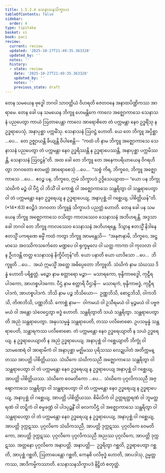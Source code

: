 ```yaml
---
title: 1.5.2.4 သေနာသနသိက္ခာပဒ
tableOfContents: false
sidebar:
  order: 4
type: tipitaka
basket: vi
book: paci
review:
  current: review
  updated: '2025-10-27T21:49:35.363328'
  updated_by: ''
  notes: ''
  history:
  - state: review
    date: '2025-10-27T21:49:35.363328'
    updated_by: ''
    notes: ''
    previous_state: draft
---
```



<ReviewStatus review={frontmatter.review} showDetails={true} />

<HypothesisAnnotation frontmatter={frontmatter} />

<DynamicBreadcrumb />

<Division number="108" book="paci" e="ch" v="2" p="58">

<Paragraph number="380" book="paci">
တေန သမယေန ဗုဒ္ဓေါ ဘဂဝါ သာဝတ္ထိယံ ဝိဟရတိ ဇေတဝနေ အနာထပိဏ္ဍိကဿ အာရာမေ. တေန ခေါ ပန သမယေန ဘိက္ခူ ဟေမန္တိကေ ကာလေ အဇ္ဈောကာသေ သေနာသနံ ပညပေတွာ ကာယံ ဩတာပေန္တာ ကာလေ အာရောစိတေ တံ ပက္ကမန္တာ နေဝ ဥဒ္ဓရိံသု န ဥဒ္ဓရာပေသုံ, အနာပုစ္ဆာ ပက္ကမိံသု. သေနာသနံ ဩဝဋ္ဌံ ဟောတိ. ယေ တေ ဘိက္ခူ အပ္ပိစ္ဆာ …ပေ…  တေ ဥဇ္ဈာယန္တိ ခိယျန္တိ ဝိပါစေန္တိ—  “ကထံ ဟိ နာမ ဘိက္ခူ အဇ္ဈောကာသေ သေနာသနံ ပညပေတွာ တံ ပက္ကမန္တာ နေဝ ဥဒ္ဓရိဿန္တိ န ဥဒ္ဓရာပေဿန္တိ, အနာပုစ္ဆာ ပက္ကမိဿန္တိ, သေနာသနံ ဩဝဋ္ဌန်”တိ.
</Paragraph>

<Paragraph number="381" book="paci">
အထ ခေါ တေ ဘိက္ခူ တေ အနေကပရိယာယေန ဝိဂရဟိတွာ ဘဂဝတော ဧတမတ္ထံ အာရောစေသုံ …ပေ…  “သစ္စံ ကိရ, ဘိက္ခဝေ, ဘိက္ခူ အဇ္ဈောကာသေ …ပေ…  ဧဝဉ္စ ပန, ဘိက္ခဝေ, ဣမံ သိက္ခာပဒံ ဥဒ္ဒိသေယျာထ—
</Paragraph>

</Division>
<Division number="109" book="paci" e="ch" v="2" p="58">

<Paragraph number="382" book="paci">
<Emphasis>“ယော ပန ဘိက္ခု သံဃိကံ မဉ္စံ ဝါ ပီဌံ ဝါ ဘိသိံ ဝါ ကောစ္ဆံ ဝါ အဇ္ဈောကာသေ သန္ထရိတွာ ဝါ သန္ထရာပေတွာ ဝါ တံ ပက္ကမန္တော နေဝ ဥဒ္ဓရေယျ န ဥဒ္ဓရာပေယျ, အနာပုစ္ဆံ ဝါ ဂစ္ဆေယျ, ပါစိတ္တိယန်”</Emphasis>တိ. (*14*:<Emphasis>63</Emphasis>)
</Paragraph>

<Paragraph number="383" book="paci">
ဧဝဉ္စိဒံ ဘဂဝတာ ဘိက္ခူနံ သိက္ခာပဒံ ပညတ္တံ ဟောတိ.
</Paragraph>

</Division>
<Division number="110" book="paci" e="ch" v="2" p="58">

<Paragraph number="384" book="paci">
တေန ခေါ ပန သမယေန ဘိက္ခူ အဇ္ဈောကာသေ ဝသိတွာ ကာလဿေဝ သေနာသနံ အဘိဟရန္တိ. အဒ္ဒသာ ခေါ ဘဂဝါ တေ ဘိက္ခူ ကာလဿေဝ သေနာသနံ အဘိဟရန္တေ. ဒိသွာန ဧတသ္မိံ နိဒါနေ ဧတသ္မိံ ပကရဏေ ဓမ္မိံ ကထံ ကတွာ ဘိက္ခူ အာမန္တေသိ—  “အနုဇာနာမိ, ဘိက္ခဝေ, အဋ္ဌ မာသေ အဝဿိကသင်္ကေတေ မဏ္ဍပေ ဝါ ရုက္ခမူလေ ဝါ ယတ္ထ ကာကာ ဝါ ကုလလာ ဝါ န ဦဟဒန္တိ တတ္ထ သေနာသနံ နိက္ခိပိတုန်”တိ.
</Paragraph>

</Division>
<Division number="111" book="paci" e="ch" v="2" p="58">

<Paragraph number="385" book="paci">
<Emphasis>ယော ပနာ</Emphasis>တိ ယော ယာဒိသော …ပေ…  <Emphasis>ဘိက္ခူ</Emphasis>တိ …ပေ…  အယံ ဣမသ္မိံ အတ္ထေ အဓိပ္ပေတော ဘိက္ခူတိ.
</Paragraph>

<Paragraph number="386" book="paci">
<Emphasis>သံဃိကံ</Emphasis> နာမ သံဃဿ ဒိန္နံ ဟောတိ ပရိစ္စတ္တံ.
</Paragraph>

<Paragraph number="387" book="paci">
<Emphasis>မဉ္စော</Emphasis> နာမ စတ္တာရော မဉ္စာ—  မသာရကော, ဗုန္ဒိကာဗဒ္ဓေါ, ကုဠီရပါဒကော, အာဟစ္စပါဒကော.
</Paragraph>

<Paragraph number="388" book="paci">
<Emphasis>ပီဌံ</Emphasis> နာမ စတ္တာရိ ပီဌာနိ—  မသာရကံ, ဗုန္ဒိကာဗဒ္ဓံ, ကုဠီရပါဒကံ, အာဟစ္စပါဒကံ.
</Paragraph>

<Paragraph number="389" book="paci">
<Emphasis>ဘိသိ</Emphasis> နာမ ပဉ္စ ဘိသိယော—  ဥဏ္ဏဘိသိ, စောဠဘိသိ, ဝါကဘိသိ, တိဏဘိသိ, ပဏ္ဏဘိသိ.
</Paragraph>

<Paragraph number="390" book="paci">
<Emphasis>ကောစ္ဆံ</Emphasis> နာမ—  ဝါကမယံ ဝါ ဥသီရမယံ ဝါ မုဉ္ဇမယံ ဝါ ပဗ္ဗဇမယံ ဝါ အန္တော သံဝေဌေတွာ ဗဒ္ဓံ ဟောတိ.
</Paragraph>

<Paragraph number="391" book="paci">
<Emphasis>သန္ထရိတွာ</Emphasis>တိ သယံ သန္ထရိတွာ.
</Paragraph>

<Paragraph number="392" book="paci">
<Emphasis>သန္ထရာပေတွာ</Emphasis>တိ အညံ သန္ထရာပေတွာ. အနုပသမ္ပန္နံ သန္ထရာပေတိ, တဿ ပလိဗောဓော. ဥပသမ္ပန္နံ သန္ထရာပေတိ, သန္ထာရကဿ ပလိဗောဓော.
</Paragraph>

<Paragraph number="393" book="paci">
<Emphasis>တံ ပက္ကမန္တော နေဝ ဥဒ္ဓရေယျာ</Emphasis>တိ န သယံ ဥဒ္ဓရေယျ.
</Paragraph>

<Paragraph number="394" book="paci">
<Emphasis>န ဥဒ္ဓရာပေယျာ</Emphasis>တိ န အညံ ဥဒ္ဓရာပေယျ.
</Paragraph>

<Paragraph number="395" book="paci">
<Emphasis>အနာပုစ္ဆံ ဝါ ဂစ္ဆေယျာ</Emphasis>တိ ဘိက္ခုံ ဝါ သာမဏေရံ ဝါ အာရာမိကံ ဝါ အနာပုစ္ဆာ မဇ္ဈိမဿ ပုရိသဿ လေဍ္ဍုပါတံ အတိက္ကမန္တဿ အာပတ္တိ ပါစိတ္တိယဿ.
</Paragraph>

</Division>
<Division number="112" book="paci" e="ch" v="2" p="59">

<Paragraph number="396" book="paci">
သံဃိကေ သံဃိကသညီ အဇ္ဈောကာသေ သန္ထရိတွာ ဝါ သန္ထရာပေတွာ ဝါ တံ ပက္ကမန္တော နေဝ ဥဒ္ဓရေယျ န ဥဒ္ဓရာပေယျ အနာပုစ္ဆံ ဝါ ဂစ္ဆေယျ, အာပတ္တိ ပါစိတ္တိယဿ. သံဃိကေ ဝေမတိကော …ပေ…  သံဃိကေ ပုဂ္ဂလိကသညီ အဇ္ဈောကာသေ သန္ထရိတွာ ဝါ သန္ထရာပေတွာ ဝါ တံ ပက္ကမန္တော နေဝ ဥဒ္ဓရေယျ န ဥဒ္ဓရာပေယျ, အနာပုစ္ဆံ ဝါ ဂစ္ဆေယျ, အာပတ္တိ ပါစိတ္တိယဿ.
</Paragraph>

<Paragraph number="397" book="paci">
စိမိလိကံ ဝါ ဥတ္တရတ္ထရဏံ ဝါ ဘူမတ္ထရဏံ ဝါ တဋ္ဋိကံ ဝါ စမ္မခဏ္ဍံ ဝါ ပါဒပုဉ္ဆနိံ ဝါ ဖလကပီဌံ ဝါ အဇ္ဈောကာသေ သန္ထရိတွာ ဝါ သန္ထရာပေတွာ ဝါ တံ ပက္ကမန္တော နေဝ ဥဒ္ဓရေယျ န ဥဒ္ဓရာပေယျ, အနာပုစ္ဆံ ဝါ ဂစ္ဆေယျ, အာပတ္တိ ဒုက္ကဋဿ. ပုဂ္ဂလိကေ သံဃိကသညီ, အာပတ္တိ ဒုက္ကဋဿ. ပုဂ္ဂလိကေ ဝေမတိကော, အာပတ္တိ ဒုက္ကဋဿ. ပုဂ္ဂလိကေ ပုဂ္ဂလိကသညီ အညဿ ပုဂ္ဂလိကေ, အာပတ္တိ ဒုက္ကဋဿ. အတ္တနော ပုဂ္ဂလိကေ အနာပတ္တိ.
</Paragraph>

</Division>
<Division number="113" book="paci" e="ch" v="2" p="60">

<Paragraph number="398" book="paci">
အနာပတ္တိ—  ဥဒ္ဓရိတွာ ဂစ္ဆတိ, ဥဒ္ဓရာပေတွာ ဂစ္ဆတိ, အာပုစ္ဆံ ဂစ္ဆတိ, ဩတာပေန္တော ဂစ္ဆတိ, ကေနစိ ပလိဗုဒ္ဓံ ဟောတိ, အာပဒါသု, ဥမ္မတ္တကဿ, အာဒိကမ္မိကဿာတိ.

</Paragraph>
</Division>

<Paragraph number="399" type="center" book="paci">
သေနာသနသိက္ခာပဒံ နိဋ္ဌိတံ စတုတ္ထံ.
</Paragraph>
